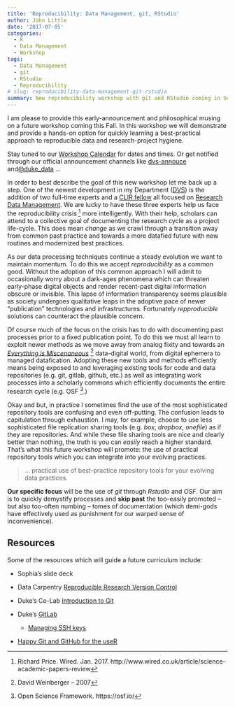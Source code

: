 ```yaml
---
title: 'Reproducibility: Data Management, git, RStudio'
author: John Little
date: '2017-07-05'
categories:
  - R
  - Data Management
  - Workshop
tags:
  - Data Management
  - git
  - RStudio
  - Reproducibility
# slug: reproducibility-data-management-git-rstudio
summary: New reproducibility workshop with git and RStudio coming in September 2017
---
```


I am please to provide this early-announcement and philosophical musing on a future workshop coming this Fall.  In this workshop we will demonstrate and provide a hands-on option for quickly learning a best-practical approach to reproducible data and research-project hygiene.

Stay tuned to our [Workshop Calendar](http://library.duke.edu/data/news) for dates and times. Or get notified through our official announcement channels like [dvs-annouce](https://lists.duke.edu/sympa/info/dvs-announce) and[ @duke_data](http://twitter.com/duke_data)  ...

In order to best describe the goal of this new workshop let me back up a step.   One of the newest development in my Department ([DVS](http://library.duke.edu/data)) is the addition of two full-time experts and a [CLIR fellow](http://blogs.library.duke.edu/data/2016/09/08/datamanagement/) all focused on [Research Data Management](http://blogs.library.duke.edu/data/2017/01/17/rdm_launch/).  We are lucky to have these three experts help us face the reproducibility crisis ^[Richard Price. Wired. Jan. 2017.  http://www.wired.co.uk/article/science-academic-papers-review] more intelligently.  With their help, scholars can attend to a collective goal of documenting the research cycle as a project life-cycle.  This does mean *change* as we crawl through a transition away from common past practice and towards a more datafied future with new routines and modernized best practices. 

As our data processing techniques continue a steady evolution we want to maintain momentum.  To do this we accept *reproducibility* as a common good.  Without the adoption of this common approach I will admit to occasionally worry about a dark-ages phenomena which can threaten early-phase digital objects and render recent-past digital information obscure or invisible.  This lapse of information transparency seems plausible as society undergoes qualitative leaps in the adoptive pace of newer "publication" technologies and infrastructures.  Fortunately *repproducible* solutions can counteract the plausible concern.

Of course much of the focus on the crisis has to do with documenting past processes prior to a fixed publication point.  To do this we must all learn to exploit newer methods as we move away from analog fixity and towards an [*Everything is Miscenaneous*](https://www.goodreads.com/book/show/726004.Everything_Is_Miscellaneous?from_search=true) ^[David Weinberger -- 2007] data-digital world, from digital ephemera to managed datafication.  Adopting these new tools and methods efficiently means being exposed to and leveraging existing tools for code and data repositories (e.g. git, gitlab, github, etc.) as well as integrating work processes into a scholarly commons which efficiently documents the entire research cycle (e.g. OSF ^[Open Science Framework. https://osf.io/].)

Okay and but, in practice I sometimes find the use of the most sophisticated repository tools are confusing and even off-putting.  The confusion leads to capitulation through exhaustion.  I may, for example, choose to use less sophisticated file replication sharing tools (e.g. *box*, *dropbox*, *onefile*) as if they are repositories.  And while these file sharing tools are nice and clearly better than nothing, the truth is you can *easily* reach a higher standard.  That's what this future workshop will promote:  the use of practical repository tools which you can integrate into your evolving practices.

> ... practical use of best-practice repository tools for your evolving data practices.


**Our specific focus** will be the use of *git* through *Rstudio* and *OSF*.  Our aim is to quickly demystify processes and **skip past** the too-easily promoted -- but also too-often numbing -- tomes of documentation (which  demi-gods have effectively used as punishment for our warped sense of inconvenience).

## Resources

Some of the resources which will guide a future curriculum include:

- Sophia’s slide deck

- Data Carpentry [Reproducible Research Version Control](http://www.datacarpentry.org/rr-version-control/)

- Duke’s Co-Lab [Introduction to Git](https://extend.duke.edu/courses/course-v1:InnovationCoLab+998042043+2017/about)

- Duke’s [GitLab](https://gitlab.oit.duke.edu/)

    - [Managing SSH keys](https://gitlab.oit.duke.edu/help/ssh/README)
    
- [Happy Git and GitHub for the useR](http://happygitwithr.com/)
